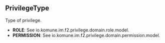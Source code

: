 


## PrivilegeType



Type of privilege.

 - **ROLE**: See io.komune.im.f2.privilege.domain.role.model.
 - **PERMISSION**: See io.komune.im.f2.privilege.domain.permission.model.

